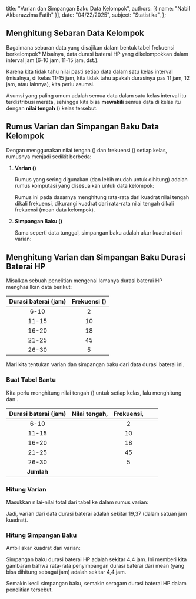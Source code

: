   title: "Varian dan Simpangan Baku Data Kelompok",
  authors: [{ name: "Nabil Akbarazzima Fatih" }],
  date: "04/22/2025",
  subject: "Statistika",
};

## Menghitung Sebaran Data Kelompok

Bagaimana sebaran data yang disajikan dalam bentuk tabel frekuensi berkelompok? Misalnya, data durasi baterai HP yang dikelompokkan dalam interval jam (6-10 jam, 11-15 jam, dst.).

Karena kita tidak tahu nilai pasti setiap data dalam satu kelas interval (misalnya, di kelas 11-15 jam, kita tidak tahu apakah durasinya pas 11 jam, 12 jam, atau lainnya), kita perlu asumsi.

Asumsi yang paling umum adalah semua data dalam satu kelas interval itu terdistribusi merata, sehingga kita bisa **mewakili** semua data di kelas itu dengan **nilai tengah** (<InlineMath math="x_i" />) kelas tersebut.

## Rumus Varian dan Simpangan Baku Data Kelompok

Dengan menggunakan nilai tengah (<InlineMath math="x_i" />) dan frekuensi (<InlineMath math="f" />) setiap kelas, rumusnya menjadi sedikit berbeda:

1.  **Varian (<InlineMath math="\sigma^2" />)**

    Rumus yang sering digunakan (dan lebih mudah untuk dihitung) adalah rumus komputasi yang disesuaikan untuk data kelompok:

    <BlockMath math="\sigma^2 = \frac{\sum (f \cdot x_i^2)}{\sum f} - \left( \frac{\sum (f \cdot x_i)}{\sum f} \right)^2" />

    Rumus ini pada dasarnya menghitung rata-rata dari kuadrat nilai tengah dikali frekuensi, dikurangi kuadrat dari rata-rata nilai tengah dikali frekuensi (mean data kelompok).

2.  **Simpangan Baku (<InlineMath math="\sigma" />)**

    Sama seperti data tunggal, simpangan baku adalah akar kuadrat dari varian:

    <BlockMath math="\sigma = \sqrt{\sigma^2}" />

## Menghitung Varian dan Simpangan Baku Durasi Baterai HP

Misalkan sebuah penelitian mengenai lamanya durasi baterai HP menghasilkan data berikut:

| Durasi baterai (jam) | Frekuensi (<InlineMath math="f" />) |
| :------------------: | :---------------------------------: |
|         6-10         |                  2                  |
|        11-15         |                 10                  |
|        16-20         |                 18                  |
|        21-25         |                 45                  |
|        26-30         |                  5                  |

Mari kita tentukan varian dan simpangan baku dari data durasi baterai ini.

### Buat Tabel Bantu

Kita perlu menghitung nilai tengah (<InlineMath math="x_i" />) untuk setiap kelas, lalu menghitung <InlineMath math="f \cdot x_i" /> dan <InlineMath math="f \cdot x_i^2" />.

| Durasi baterai (jam) | Nilai tengah, <InlineMath math="x_i" />  |  Frekuensi, <InlineMath math="f" />   |     <InlineMath math="f \cdot x_i" />      |      <InlineMath math="f \cdot x_i^2" />      |
| :------------------: | :--------------------------------------: | :-----------------------------------: | :----------------------------------------: | :-------------------------------------------: |
|         6-10         |  <InlineMath math="\frac{6+10}{2}=8" />  |                   2                   |   <InlineMath math="2 \times 8 = 16" />    |   <InlineMath math="2 \times 8^2 = 128" />    |
|        11-15         | <InlineMath math="\frac{11+15}{2}=13" /> |                  10                   |  <InlineMath math="10 \times 13 = 130" />  |  <InlineMath math="10 \times 13^2 = 1690" />  |
|        16-20         | <InlineMath math="\frac{16+20}{2}=18" /> |                  18                   |  <InlineMath math="18 \times 18 = 324" />  |  <InlineMath math="18 \times 18^2 = 5832" />  |
|        21-25         | <InlineMath math="\frac{21+25}{2}=23" /> |                  45                   | <InlineMath math="45 \times 23 = 1035" />  | <InlineMath math="45 \times 23^2 = 23805" />  |
|        26-30         | <InlineMath math="\frac{26+30}{2}=28" /> |                   5                   |  <InlineMath math="5 \times 28 = 140" />   |  <InlineMath math="5 \times 28^2 = 3920" />   |
|      **Jumlah**      |                                          | **<InlineMath math="\sum f = 80" />** | **<InlineMath math="\sum fx_i = 1645" />** | **<InlineMath math="\sum fx_i^2 = 35375" />** |

### Hitung Varian

Masukkan nilai-nilai total dari tabel ke dalam rumus varian:

<div className="flex flex-col gap-4">
  <BlockMath math="\sigma^2 = \frac{\sum (f \cdot x_i^2)}{\sum f} - \left( \frac{\sum (f \cdot x_i)}{\sum f} \right)^2" />
  <BlockMath math="\sigma^2 = \frac{35375}{80} - \left( \frac{1645}{80} \right)^2" />
  <BlockMath math="\sigma^2 = 442,1875 - (20,5625)^2" />
  <BlockMath math="\sigma^2 = 442,1875 - 422,81640625" />
  <BlockMath math="\sigma^2 \approx 19,37" />
</div>

Jadi, varian dari data durasi baterai adalah sekitar 19,37 (dalam satuan jam kuadrat).

### Hitung Simpangan Baku

Ambil akar kuadrat dari varian:

<BlockMath math="\sigma = \sqrt{19,37} \approx 4,4" />

Simpangan baku durasi baterai HP adalah sekitar 4,4 jam. Ini memberi kita gambaran bahwa rata-rata penyimpangan durasi baterai dari mean (yang bisa dihitung sebagai <InlineMath math="\frac{1645}{80} \approx 20,56" /> jam) adalah sekitar 4,4 jam.

Semakin kecil simpangan baku, semakin seragam durasi baterai HP dalam penelitian tersebut.
